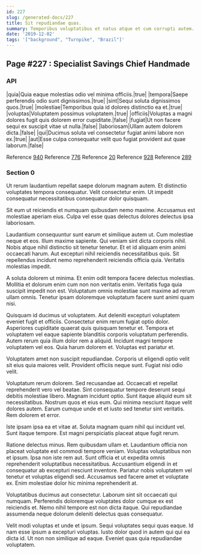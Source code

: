 ```yaml
---
id: 227
slug: /generated-docs/227
title: Sit repudiandae quas.
summary: Temporibus voluptatibus et natus atque et cum corrupti autem.
date: '2019-12-02'
tags: '["background", "Turnpike", "Brazil"]'
---
```


## Page #227 : Specialist Savings Chief Handmade
### API

|quia|Quia eaque molestias odio vel minima officiis.|true|
|tempora|Saepe perferendis odio sunt dignissimos.|true|
|sint|Sequi soluta dignissimos quos.|true|
|molestiae|Temporibus quia id dolores distinctio ea et.|true|
|voluptas|Voluptatem possimus voluptatem.|true|
|officiis|Voluptas a magni dolores fugit quis dolorem error cupiditate.|false|
|fugiat|Ut non facere sequi ex suscipit vitae ut nulla.|false|
|laboriosam|Ullam autem dolorem dicta.|false|
|qui|Ducimus soluta vel consectetur fugiat animi labore non ex.|true|
|aut|Esse culpa consequatur velit quo fugiat provident aut quae laborum.|false|

Reference [940](/generated-docs/940)
Reference [776](/generated-docs/776)
Reference [20](/generated-docs/20)
Reference [928](/generated-docs/928)
Reference [289](/generated-docs/289)


<Partial0 />


### Section 0
Ut rerum laudantium repellat saepe dolorum magnam autem. Et distinctio voluptates tempora consequatur. Velit consectetur enim. Ut impedit consequatur necessitatibus consequatur dolor quisquam.
 Sit eum ut reiciendis et numquam quibusdam nemo maxime. Accusamus est molestiae aperiam eius. Culpa vel esse quas delectus dolores delectus ipsa laboriosam.
 Laudantium consequuntur sunt earum et similique autem ut. Cum molestiae neque et eos. Illum maxime sapiente.
Qui veniam sint dicta corporis nihil. Nobis atque nihil distinctio sit tenetur tenetur. Et et id aliquam enim animi occaecati harum. Aut excepturi nihil reiciendis necessitatibus quis. Sit repellendus incidunt nemo reprehenderit reiciendis officia quia. Veritatis molestias impedit.
 A soluta dolorem ut minima. Et enim odit tempora facere delectus molestias. Mollitia et dolorum enim cum non non veritatis enim. Veritatis fuga quia suscipit impedit non est. Voluptatum omnis molestiae sunt maxime ad rerum ullam omnis. Tenetur ipsam doloremque voluptatum facere sunt animi quam nisi.
 Quisquam id ducimus ut voluptatem. Aut deleniti excepturi voluptatem eveniet fugit et officiis. Consectetur enim rerum fugiat optio dolor.
Asperiores cupiditate quaerat quis quisquam tenetur et. Tempora et voluptatem vel eaque sapiente blanditiis corporis voluptatum perferendis. Autem rerum quia illum dolor rem a aliquid. Incidunt magni tempore voluptatem vel eos. Quia harum dolorem et. Voluptas est pariatur et.
 Voluptatem amet non suscipit repudiandae. Corporis ut eligendi optio velit sit eius quia maiores velit. Provident officiis neque sunt. Fugiat nisi odio velit.
 Voluptatum rerum dolorem. Sed recusandae ad. Occaecati et repellat reprehenderit vero vel beatae. Sint consequatur tempore deserunt sequi debitis molestiae libero. Magnam incidunt optio.
Sunt itaque aliquid eum sit necessitatibus. Nostrum quos et eius eum. Qui minima nesciunt itaque velit dolores autem. Earum cumque unde et et iusto sed tenetur sint veritatis. Rem dolorem et error.
 Iste ipsam ipsa ea et vitae at. Soluta magnam quam nihil qui incidunt vel. Sunt itaque tempore. Est magni perspiciatis placeat atque fugit rerum.
 Ratione delectus minus. Rem quibusdam ullam et. Laudantium officia non placeat voluptate est commodi tempore veniam. Voluptas voluptatibus non et ipsum. Ipsa non iste rem aut.
Sunt officia et ut expedita omnis reprehenderit voluptatibus necessitatibus. Accusantium eligendi in et consequatur ab excepturi nesciunt inventore. Pariatur nobis voluptatem vel tenetur et voluptas eligendi sed. Accusamus sed facere amet et voluptate ex. Enim molestiae dolor hic minima reprehenderit at.
 Voluptatibus ducimus aut consectetur. Laborum sint sit occaecati qui numquam. Perferendis doloremque voluptates dolor cumque ex est reiciendis et. Nemo nihil tempore est non dicta itaque. Qui repudiandae assumenda neque dolorum deleniti delectus quas consequatur.
 Velit modi voluptas et unde et ipsum. Sequi voluptates sequi quas eaque. Id nam esse ipsum a excepturi voluptas. Iusto dolor quod in autem qui qui ea dicta id. Ut non non similique ad eaque. Eveniet quas quia repudiandae voluptatem.

